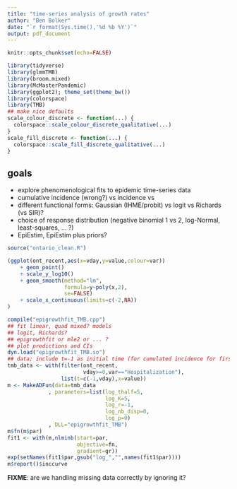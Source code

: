 ```yaml
---
title: "time-series analysis of growth rates"
author: "Ben Bolker"
date: "`r format(Sys.time(),'%d %b %Y')`"
output: pdf_document
---
```


```r
knitr::opts_chunk$set(echo=FALSE)
```

```r
library(tidyverse)
library(glmmTMB)
library(broom.mixed)
library(McMasterPandemic)
library(ggplot2); theme_set(theme_bw())
library(colorspace)
library(TMB)
## make nice defaults
scale_colour_discrete <- function(...) {
  colorspace::scale_colour_discrete_qualitative(...)
}
scale_fill_discrete <- function(...) {
  colorspace::scale_fill_discrete_qualitative(...)
}
```



## goals

* explore phenomenological fits to epidemic time-series data
* cumulative incidence (wrong?) vs incidence vs 
* different functional forms: Gaussian (IHME/probit) vs logit vs Richards (vs SIR)?
* choice of response distribution (negative binomial 1 vs 2, log-Normal, least-squares, ... ?)
* EpiEstim, EpiEstim plus priors?


```r
source("ontario_clean.R")
```

```r
(ggplot(ont_recent,aes(x=vday,y=value,colour=var))
    + geom_point()
    + scale_y_log10()
    + geom_smooth(method="lm",
                  formula=y~poly(x,2),
                  se=FALSE)
    + scale_x_continuous(limits=c(-2,NA))
)
```

```r
compile("epigrowthfit_TMB.cpp")
## fit linear, quad mixed? models
## logit, Richards?
## epigrowthfit or mle2 or ... ?
## plot predictions and CIs
dyn.load("epigrowthfit_TMB.so")
## data; include t=-1 as initial time (for cumulated incidence for first step)
tmb_data <- with(filter(ont_recent,
                        vday>=0,var=="Hospitalization"),
                 list(t=c(-1,vday),x=value))
m <- MakeADFun(data=tmb_data
             , parameters=list(log_thalf=5,
                               log_K=5,
                               log_r=-1,
                               log_nb_disp=0,
                               log_p=0)
             , DLL="epigrowthfit_TMB")
m$fn(m$par)
fit1 <- with(m,nlminb(start=par,
                      objective=fn,
                      gradient=gr))
exp(setNames(fit1$par,gsub("log_","",names(fit1$par))))
m$report()$inccurve
```

**FIXME**: are we handling missing data correctly by ignoring it?
